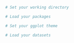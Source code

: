 

```r
# Set your working directory

# Load your packages

# Set your ggplot theme

# Load your datasets

```